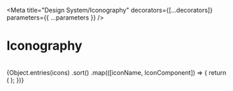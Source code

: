 


<Meta
  title="Design System/Iconography"
  decorators={[...decorators]}
  parameters={{ ...parameters }}
/>

# Iconography

<br />

<IconGallery>
  {Object.entries(icons)
    .sort()
    .map(([iconName, IconComponent]) => {
      return (
        <IconItem name={iconName} key={iconName}>
          <IconComponent />
        </IconItem>
      );
    })}
</IconGallery>
